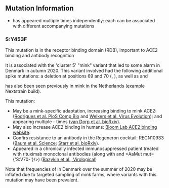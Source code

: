 
## Mutation Information

- <AaMut mut="S:Y453F"/> has appeared multiple times independently: each can be associated with different accompanying mutations

### S:Y453F
This mutation is in the receptor binding domain (RDB), important to ACE2 binding and antibody recognition


It is associated with the 'cluster 5' "mink" variant that led to some alarm in Denmark in autumn 2020. This variant involved had the following additional spike mutations: a deletion at positions 69 and 70 (<Mut name="S:H69-"/>, <AaMut mut="S:V70-"/>), as well as <AaMut mut="S:I692V"/> and <AaMut mut="S:M1229I"/>

<AaMut mut="S:Y453F"/> has also been seen previously in mink in the Netherlands (<LinkExternal href="https://nextstrain.org/groups/neherlab/ncov/netherlands?c=gt-S_453&f_country=Netherlands&f_host=Mink">example Nextstrain build</LinkExternal>).

This mutation:
- May be a mink-specific adaptation, increasing binding to mink ACE2: ([Rodrigues et al. PloS Comp Bio](https://journals.plos.org/ploscompbiol/article?id=10.1371/journal.pcbi.1008449) and [Welkers et al. Virus Evolution](https://academic.oup.com/ve/advance-article/doi/10.1093/ve/veaa094/6025194?searchresult=1)); and appearing multiple - times ([van Dorp et al. bioRxiv](https://www.biorxiv.org/content/10.1101/2020.11.16.384743v1)).
- May also increase ACE2 binding in humans: [Bloom Lab ACE2 binding website](https://jbloomlab.github.io/SARS-CoV-2-RBD_DMS/).
- Confirs resistance to an antibody in the Regeneron cocktail: REGN10933 ([Baum et al. Science](https://science.sciencemag.org/content/369/6506/1014/tab-pdf); [Starr et al. bioRxiv](https://www.biorxiv.org/content/10.1101/2020.11.30.405472v1.full)).
- Appeared in a chronically infected immunosuppressed patient treated with rituximab monoclonal antibodies (along with <VarOrLin name="S:H69-"/> and <AaMut mut={'S:V70-'}/>) ([Bazykin et al., Virological](https://virological.org/t/emergence-of-y453f-and-69-70hv-mutations-in-a-lymphoma-patient-with-long-term-covid-19/580))

Note that frequencies of <AaMut mut="S:Y453F"/> in Denmark over the summer of 2020 may be inflated due to targeted sampling of mink farms, where variants with this mutation may have been prevalent.
